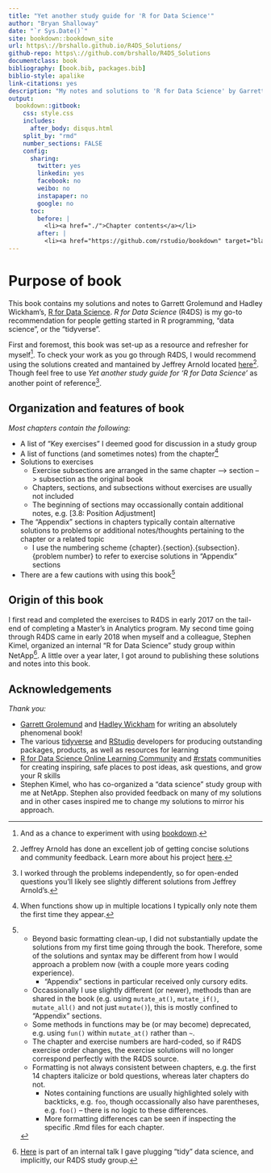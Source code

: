 ```yaml
--- 
title: "Yet another study guide for 'R for Data Science'"
author: "Bryan Shalloway"
date: "`r Sys.Date()`"
site: bookdown::bookdown_site
url: https\://brshallo.github.io/R4DS_Solutions/
github-repo: https\://github.com/brshallo/R4DS_Solutions
documentclass: book
bibliography: [book.bib, packages.bib]
biblio-style: apalike
link-citations: yes
description: "My notes and solutions to 'R for Data Science' by Garrett Grolemund and Hadley Wickham"
output:
  bookdown::gitbook:
    css: style.css
    includes:
      after_body: disqus.html
    split_by: "rmd"
    number_sections: FALSE
    config:
      sharing:
        twitter: yes
        linkedin: yes
        facebook: no
        weibo: no
        instapaper: no
        google: no
      toc:
        before: |
          <li><a href="./">Chapter contents</a></li>
        after: |
          <li><a href="https://github.com/rstudio/bookdown" target="blank">Published with bookdown</a></li>
---
```



# Purpose of book

This book contains my solutions and notes to Garrett Grolemund and Hadley Wickham's, [R for Data Science](https://r4ds.had.co.nz/). *R for Data Science* (R4DS) is my go-to recommendation for people getting started in R programming, "data science", or the "tidyverse".

First and foremost, this book was set-up as a resource and refresher for myself^[And as a chance to experiment with using [bookdown](https://bookdown.org/).]. To check your work as you go through R4DS, I would recommend using the solutions created and mantained by Jeffrey Arnold located [here](https://jrnold.github.io/r4ds-exercise-solutions/)^[Jeffrey Arnold has done an excellent job of getting concise solutions and community feedback. Learn more about his project [here](https://resources.rstudio.com/rstudio-conf-2019/solving-r-for-data-science).]. Though feel free to use *Yet another study guide for 'R for Data Science'* as another point of reference^[I worked through the problems independently, so for open-ended questions you'll likely see slightly different solutions from Jeffrey Arnold's.].

## Organization and features of book

*Most chapters contain the following:*

* A list of "Key exercises" I deemed good for discussion in a study group
* A list of functions (and sometimes notes) from the chapter^[When functions show up in multiple locations I typically only note them the first time they appear.]
* Solutions to exercises 
    * Exercise subsections are arranged in the same chapter --> section --> subsection as the original book
    * Chapters, sections, and subsections without exercises are usually not included
    * The beginning of sections may occassionally contain additional notes, e.g. [3.8: Position Adjustment]
* The "Appendix" sections in chapters typically contain alternative solutions to problems or additional notes/thoughts pertaining to the chapter or a related topic
    * I use the numbering scheme {chapter}.{section}.{subsection}.{problem number} to refer to exercise solutions in "Appendix" sections
* There are a few cautions with using this book[^cautions]

[^cautions]: 
    * Beyond basic formatting clean-up, I did not substantially update the solutions from my first time going through the book. Therefore, some of the solutions and syntax may be different from how I would approach a problem now (with a couple more years coding experience).
        * "Appendix" sections in particular received only cursory edits.
    * Occassionally I use slightly different (or newer), methods than are shared in the book (e.g. using `mutate_at()`, `mutate_if()`, `mutate_all()` and not just `mutate()`), this is mostly confined to "Appendix" sections.
    * Some methods in functions may be (or may become) deprecated, e.g. using `fun()` within `mutate_at()` rather than `~`.
    * The chapter and exercise numbers are hard-coded, so if R4DS exercise order changes, the exercise solutions will no longer correspond perfectly with the R4DS source.
    * Formatting is not always consistent between chapters, e.g. the first 14 chapters italicize or bold questions, whereas later chapters do not.
        * Notes containing functions are usually highlighted solely with backticks, e.g. `foo`, though occassionally also have parentheses, e.g. `foo()` -- there is no logic to these differences.
        * More formatting differences can be seen if inspecting the specific .Rmd files for each chapter.

## Origin of this book

I first read and completed the exercises to R4DS in early 2017 on the tail-end of completing a Master's in Analytics program. My second time going through R4DS came in early 2018 when myself and a colleague, Stephen Kimel, organized an internal "R for Data Science" study group within NetApp^[[Here](https://youtu.be/eeCELJNWEuw) is part of an internal talk I gave plugging "tidy" data science, and implicitly, our R4DS study group.].  A little over a year later, I got around to publishing these solutions and notes into this book.

## Acknowledgements

*Thank you:*

* [Garrett Grolemund](https://twitter.com/StatGarrett) and [Hadley Wickham](https://twitter.com/hadleywickham) for writing an absolutely phenomenal book!
* The various [tidyverse](https://www.tidyverse.org/) and [RStudio](https://www.rstudio.com/) developers for producing outstanding packages, products, as well as resources for learning
* [R for Data Science Online Learning Community](https://www.rfordatasci.com/) and [#rstats](https://twitter.com/hashtag/rstats?src=hash&lang=en) communities for creating inspiring, safe places to post ideas, ask questions, and grow your R skills
* Stephen Kimel, who has co-organized a "data science" study group with me at NetApp. Stephen also provided feedback on many of my solutions and in other cases inspired me to change my solutions to mirror his approach.
